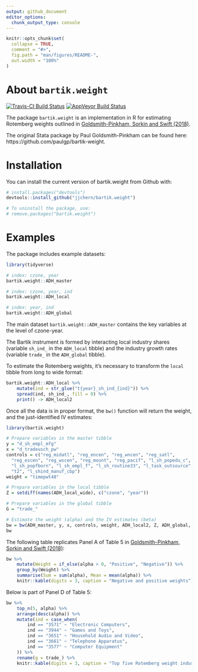 ```yaml
---
output: github_document
editor_options: 
  chunk_output_type: console
---
```


<!-- README.md is generated from README.Rmd. Please edit that file -->

```r
knitr::opts_chunk$set(
  collapse = TRUE,
  comment = "#>",
  fig.path = "man/figures/README-",
  out.width = "100%"
)
```

# About `bartik.weight`

[![Travis-CI Build Status](https://travis-ci.org/jjchern/bartik.weight.svg?branch=master)](https://travis-ci.org/jjchern/bartik.weight)
[![AppVeyor Build Status](https://ci.appveyor.com/api/projects/status/github/jjchern/bartik.weight?branch=master&svg=true)](https://ci.appveyor.com/project/jjchern/bartik.weight)

The package `bartik.weight` is an implementation in R for estimating Rotemberg weights 
outlined in  [Goldsmith-Pinkham, Sorkin and Swift (2018)](http://paulgp.github.io/papers/bartik_gpss.pdf). 

The original Stata 
package by Paul Goldsmith-Pinkham can be found here: 
https://github.com/paulgp/bartik-weight.

# Installation

You can install the current version of bartik.weight from Github with:

```R
# install.packages("devtools")
devtools::install_github("jjchern/bartik.weight")

# To uninstall the package, use:
# remove.packages("bartik.weight")
```

# Examples

The package includes example datasets:

```r
library(tidyverse)

# index: czone, year
bartik.weight::ADH_master

# index: czone, year, ind
bartik.weight::ADH_local

# index: year, ind
bartik.weight::ADH_global
```

The main dataset `bartik.weight::ADH_master` contains the key variables at the
level of czone-year. 

The Bartik instrument is formed by interacting local industry shares (variable 
`sh_ind_` in the `ADH_local` tibble) and the industry growth rates (variable
`trade_` in the `ADH_global` tibble).

To estimate the Rotemberg weights, it's necessary to transform the `local` tibble
from long to wide format:

```r
bartik.weight::ADH_local %>%
    mutate(ind = str_glue("t{year}_sh_ind_{ind}")) %>%
    spread(ind, sh_ind_, fill = 0) %>%
    print() -> ADH_local2
```

Once all the data is in proper format, the `bw()` function will return the weight,
and the just-identified IV estimates:

```r
library(bartik.weight)

# Prepare variables in the master tibble
y = "d_sh_empl_mfg"
x = "d_tradeusch_pw"
controls = c("reg_midatl", "reg_encen", "reg_wncen", "reg_satl",
  "reg_escen", "reg_wscen", "reg_mount", "reg_pacif", "l_sh_popedu_c",
  "l_sh_popfborn", "l_sh_empl_f", "l_sh_routine33", "l_task_outsource",
  "t2", "l_shind_manuf_cbp")
weight = "timepwt48"

# Prepare variables in the local tibble
Z = setdiff(names(ADH_local_wide), c("czone", "year"))

# Prepare variables in the global tibble
G = "trade_"

# Estimate the weight (alpha) and the IV estimates (beta)
bw = bw(ADH_master, y, x, controls, weight, ADH_local2, Z, ADH_global, G)
bw
```

The following table replicates Panel A of Table 5 in [Goldsmith-Pinkham, Sorkin and Swift (2018)](http://paulgp.github.io/papers/bartik_gpss.pdf):

```r
bw %>% 
    mutate(Weight = if_else(alpha > 0, "Positive", "Negative")) %>% 
    group_by(Weight) %>% 
    summarise(Sum = sum(alpha), Mean = mean(alpha)) %>% 
    knitr::kable(digits = 3, caption = "Negative and positive weights")
```

Below is part of Panel D of Table 5:

```r
bw %>% 
    top_n(5, alpha) %>% 
    arrange(desc(alpha)) %>% 
    mutate(ind = case_when(
        ind == "3571" ~ "Electronic Computers",
        ind == "3944" ~ "Games and Toys",
        ind == "3651" ~ "Household Audio and Video",
        ind == "3661" ~ "Telephone Apparatus",
        ind == "3577" ~ "Computer Equipment"
    )) %>% 
    rename(g = trade_) %>% 
    knitr::kable(digits = 3, caption = "Top five Rotemberg weight industries")
```
